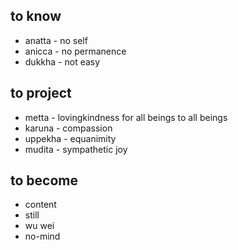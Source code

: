 ## to know
- anatta - no self
- anicca - no permanence
- dukkha - not easy

## to project
- metta - lovingkindness for all beings to all beings
- karuna - compassion
- uppekha - equanimity
- mudita - sympathetic joy

## to become
- content
- still
- wu wei
- no-mind

